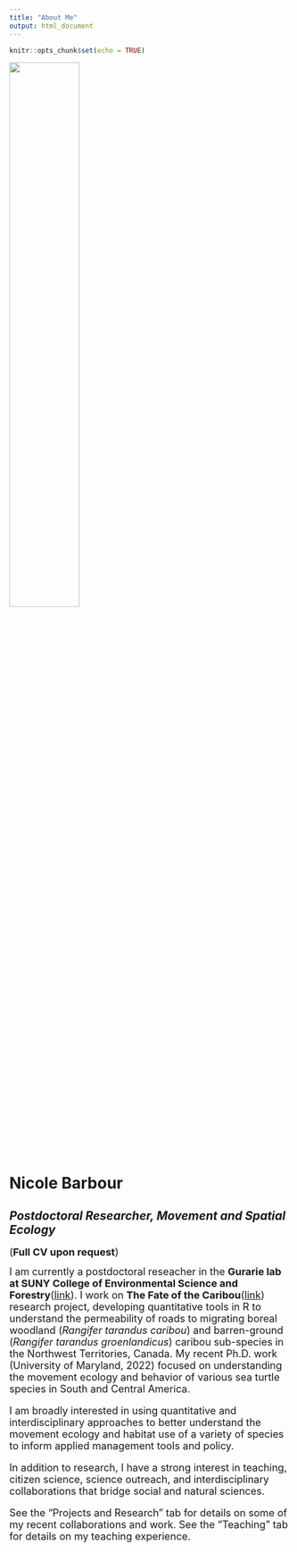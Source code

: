 ---
title: "About Me"
output: html_document
---

```{r setup, include=FALSE}
knitr::opts_chunk$set(echo = TRUE)
```

![](Pacuare_NB.jpg){width=50%}

# **Nicole Barbour**

## *Postdoctoral Researcher, Movement and Spatial Ecology*

<font size= "4">(**Full CV upon request**)</font>

<font size="4"> I am currently a postdoctoral reseacher in the **Gurarie lab at SUNY College of Environmental Science and Forestry**([link](https://eligurarie.github.io/)). I work on **The Fate of the Caribou**([link](https://fateofthecaribou.github.io/)) research project, developing quantitative tools in R to understand the permeability of roads to migrating boreal woodland (*Rangifer tarandus caribou*) and barren-ground (*Rangifer tarandus groenlandicus*) caribou sub-species in the Northwest Territories, Canada. My recent Ph.D. work (University of Maryland, 2022) focused on understanding the movement ecology and behavior of various sea turtle species in South and Central America.

<font size="4"> I am broadly interested in using quantitative and interdisciplinary approaches to better understand the movement ecology and habitat use of a variety of species to inform applied management tools and policy. 

<font size="4"> In addition to research, I have a strong interest in teaching, citizen science, science outreach, and interdisciplinary collaborations that bridge social and natural sciences. 

See the "Projects and Research" tab for details on some of my recent collaborations and work. See the "Teaching" tab for details on my teaching experience. </font>
  






